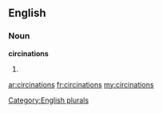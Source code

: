 ==English==

===Noun===
'''circinations'''

# {{plural of|[[circination]]}}

[[Category:English plurals]]

[[ar:circinations]]
[[fr:circinations]]
[[my:circinations]]